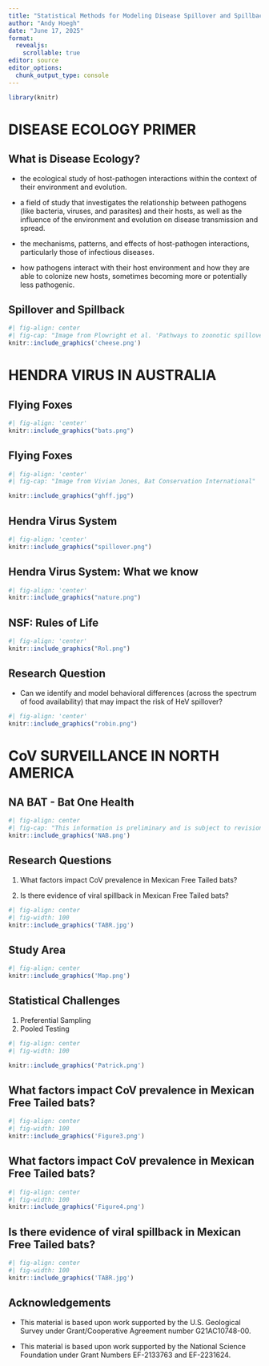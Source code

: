 ```yaml
---
title: "Statistical Methods for Modeling Disease Spillover and Spillback"
author: "Andy Hoegh"
date: "June 17, 2025"
format: 
  revealjs:
    scrollable: true
editor: source
editor_options: 
  chunk_output_type: console
---
```


```r
library(knitr)
```


# DISEASE ECOLOGY PRIMER

## What is Disease Ecology?

- the ecological study of host-pathogen interactions within the context of their environment and evolution.

- a field of study that investigates the relationship between pathogens (like bacteria, viruses, and parasites) and their hosts, as well as the influence of the environment and evolution on disease transmission and spread.

- the mechanisms, patterns, and effects of host-pathogen interactions, particularly those of infectious diseases.

- how pathogens interact with their host environment and how they are able to colonize new hosts, sometimes becoming more or potentially less pathogenic. 

## Spillover and Spillback

```r
#| fig-align: center
#| fig-cap: "Image from Plowright et al. 'Pathways to zoonotic spillover.' Nature Reviews Microbiology 2017."
knitr::include_graphics('cheese.png')
```

# HENDRA VIRUS IN AUSTRALIA

## Flying Foxes

```r
#| fig-align: 'center'
knitr::include_graphics("bats.png")
```

## Flying Foxes

```r
#| fig-align: 'center'
#| fig-cap: "Image from Vivian Jones, Bat Conservation International"

knitr::include_graphics("ghff.jpg")
```
## Hendra Virus System

```r
#| fig-align: 'center'
knitr::include_graphics("spillover.png")
```

## Hendra Virus System: What we know

```r
#| fig-align: 'center'
knitr::include_graphics("nature.png")
```

## NSF: Rules of Life

```r
#| fig-align: 'center'
knitr::include_graphics("Rol.png")
```

## Research Question

- Can we identify and model behavioral differences (across the spectrum of food availability) that may impact the risk of HeV spillover?

```r
#| fig-align: 'center'
knitr::include_graphics("robin.png")
```

## {background-image="roost.png"}


## {background-video="Flyout.m4v" background-video-loop="true" background-video-muted="true"}


## {background-video="radar_vid.MOV" background-video-loop="true" background-video-muted="true"}

## {background-image="observation.png"}

## {background-image="Mar5_pres.png" background-size="contain"}

## {background-image="animation.gif" background-size="contain"}

## {background-image="Mar13_pres.png" background-size="contain"}

## {background-image="animation_mar13.gif" background-size="contain"}


# CoV SURVEILLANCE IN NORTH AMERICA

## NA BAT - Bat One Health

```r
#| fig-align: center
#| fig-cap: "This information is preliminary and is subject to revision. It is being provided to meet the need for timely best science. The information is provided on the condition that neither the U.S. Geological Survey nor the U.S. Government shall be held liable for any damages resulting from the authorized or unauthorized use of the information."
knitr::include_graphics('NAB.png')
```

## Research Questions

1.  What factors impact CoV prevalence in Mexican Free Tailed bats?

2.  Is there evidence of viral spillback in Mexican Free Tailed bats?

```r
#| fig-align: center
#| fig-width: 100
knitr::include_graphics('TABR.jpg')
```

## Study Area

```r
#| fig-align: center
knitr::include_graphics('Map.png')
```

## Statistical Challenges

1. Preferential Sampling
2. Pooled Testing

```r
#| fig-align: center
#| fig-width: 100

knitr::include_graphics('Patrick.png')
```

##  What factors impact CoV prevalence in Mexican Free Tailed bats? {.nostretch}

```r
#| fig-align: center
#| fig-width: 100
knitr::include_graphics('Figure3.png')
```

##  What factors impact CoV prevalence in Mexican Free Tailed bats? {.nostretch}

```r
#| fig-align: center
#| fig-width: 100
knitr::include_graphics('Figure4.png')
```


## Is there evidence of viral spillback in Mexican Free Tailed bats?

```r
#| fig-align: center
#| fig-width: 100
knitr::include_graphics('TABR.jpg')
```




## Acknowledgements

- This material is based upon work supported by the U.S. Geological Survey
under Grant/Cooperative Agreement number G21AC10748-00.

- This material is based upon work supported by the National
Science Foundation under Grant Numbers EF-2133763 and EF-2231624.
